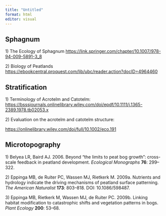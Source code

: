 ```yaml
---
title: "Untitled"
format: html
editor: visual
---
```


## Sphagnum

1\) The Ecology of Sphagnum <https://link.springer.com/chapter/10.1007/978-94-009-5891-3_8>

2\) Biology of Peatlands <https://ebookcentral.proquest.com/lib/ubc/reader.action?docID=4964460>

## Stratification

1\) Terminology of Acrotelm and Catotelm: <https://bsssjournals.onlinelibrary.wiley.com/doi/epdf/10.1111/j.1365-2389.1978.tb02053.x>

2\) Evaluation on the acrotelm and catotelm structure:

<https://onlinelibrary.wiley.com/doi/full/10.1002/eco.191>

## Microtopography

1\) Belyea LR, Baird AJ. 2006. Beyond "the limits to peat bog growth": cross-scale feedback in peatland development. *Ecological Monographs* **76**: 299--322.

2\) Eppinga MB, de Ruiter PC, Wassen MJ, Rietkerk M. 2009a. Nutrients and hydrology indicate the driving mechanisms of peatland surface patterning. *The American Naturalist* **173**: 803--818. DOI: 10.1086/598487.

3\) Eppinga MB, Rietkerk M, Wassen MJ, de Ruiter PC. 2009b. Linking habitat modification to catastrophic shifts and vegetation patterns in bogs. *Plant Ecology* **200**: 53--68.
